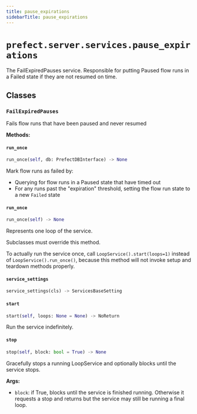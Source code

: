 ```yaml
---
title: pause_expirations
sidebarTitle: pause_expirations
---
```


# `prefect.server.services.pause_expirations`



The FailExpiredPauses service. Responsible for putting Paused flow runs in a Failed state if they are not resumed on time.


## Classes

### `FailExpiredPauses` <sup><a href="https://github.com/PrefectHQ/prefect/blob/main/src/prefect/server/services/pause_expirations.py#L23" target="_blank"><Icon icon="github" style="width: 14px; height: 14px;" /></a></sup>


Fails flow runs that have been paused and never resumed


**Methods:**

#### `run_once` <sup><a href="https://github.com/PrefectHQ/prefect/blob/main/src/prefect/server/services/pause_expirations.py#L43" target="_blank"><Icon icon="github" style="width: 14px; height: 14px;" /></a></sup>

```python
run_once(self, db: PrefectDBInterface) -> None
```

Mark flow runs as failed by:

- Querying for flow runs in a Paused state that have timed out
- For any runs past the "expiration" threshold, setting the flow run state to a
  new `Failed` state


#### `run_once` <sup><a href="https://github.com/PrefectHQ/prefect/blob/main/src/prefect/server/services/base.py#L329" target="_blank"><Icon icon="github" style="width: 14px; height: 14px;" /></a></sup>

```python
run_once(self) -> None
```

Represents one loop of the service.

Subclasses must override this method.

To actually run the service once, call `LoopService().start(loops=1)`
instead of `LoopService().run_once()`, because this method will not invoke setup
and teardown methods properly.


#### `service_settings` <sup><a href="https://github.com/PrefectHQ/prefect/blob/main/src/prefect/server/services/pause_expirations.py#L29" target="_blank"><Icon icon="github" style="width: 14px; height: 14px;" /></a></sup>

```python
service_settings(cls) -> ServicesBaseSetting
```

#### `start` <sup><a href="https://github.com/PrefectHQ/prefect/blob/main/src/prefect/server/services/base.py#L211" target="_blank"><Icon icon="github" style="width: 14px; height: 14px;" /></a></sup>

```python
start(self, loops: None = None) -> NoReturn
```

Run the service indefinitely.


#### `stop` <sup><a href="https://github.com/PrefectHQ/prefect/blob/main/src/prefect/server/services/base.py#L291" target="_blank"><Icon icon="github" style="width: 14px; height: 14px;" /></a></sup>

```python
stop(self, block: bool = True) -> None
```

Gracefully stops a running LoopService and optionally blocks until the
service stops.

**Args:**
- `block`: if True, blocks until the service is
finished running. Otherwise it requests a stop and returns but
the service may still be running a final loop.

